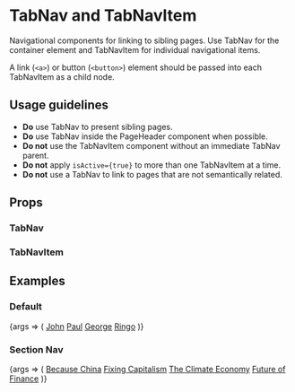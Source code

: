 
<Meta title="TabNav" component={TabNav} />

# TabNav and TabNavItem

Navigational components for linking to sibling pages. Use TabNav for the container element and TabNavItem for individual navigational items.

A link (`<a>`) or button (`<button>`) element should be passed into each TabNavItem as a child node.

## Usage guidelines

- **Do** use TabNav to present sibling pages.
- **Do** use TabNav inside the <LinkTo kind="PageHeader">PageHeader</LinkTo> component when possible.
- **Do not** use the TabNavItem component without an immediate TabNav parent.
- **Do not** apply `isActive={true}` to more than one TabNavItem at a time.
- **Do not** use a TabNav to link to pages that are not semantically related.

## Props

### TabNav

<Props of={TabNav} />

### TabNavItem

<Props of={TabNavItem} />

## Examples

### Default

<Canvas>
	<Story name="Default">
		{args => (
			<TabNav>
				<TabNavItem isActive={true}>
					<a href="#">John</a>
				</TabNavItem>
				<TabNavItem>
					<a href="#">Paul</a>
				</TabNavItem>
				<TabNavItem>
					<a href="#">George</a>
				</TabNavItem>
				<TabNavItem>
					<a href="#">Ringo</a>
				</TabNavItem>
			</TabNav>
		)}
	</Story>
</Canvas>

### Section Nav

<Canvas>
	<Story name="Section Nav">
		{args => (
			<TabNav alignLeft>
				<TabNavItem isActive={true}>
					<a href="#">Because China</a>
				</TabNavItem>
				<TabNavItem>
					<a href="#">Fixing Capitalism</a>
				</TabNavItem>
				<TabNavItem>
					<a href="#">The Climate Economy</a>
				</TabNavItem>
				<TabNavItem>
					<a href="#">Future of Finance</a>
				</TabNavItem>
			</TabNav>
		)}
	</Story>
</Canvas>

